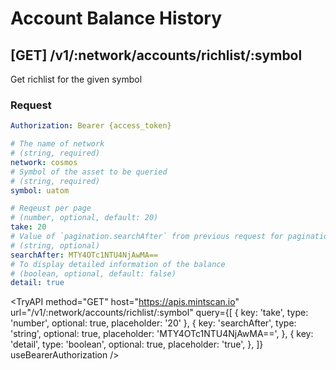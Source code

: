 
# Account Balance History

## **[GET]** /v1/:network/accounts/richlist/:symbol

Get richlist for the given symbol

### Request

```yaml filename="Headers"
Authorization: Bearer {access_token}
```

```yaml filename="Parameters"
# The name of network
# (string, required)
network: cosmos
# Symbol of the asset to be queried
# (string, required)
symbol: uatom
```

```yaml filename="Queries"
# Reqeust per page
# (number, optional, default: 20)
take: 20
# Value of `pagination.searchAfter` from previous request for pagination
# (string, optional)
searchAfter: MTY4OTc1NTU4NjAwMA==
# To display detailed information of the balance
# (boolean, optional, default: false)
detail: true
```

<TryAPI
  method="GET"
  host="https://apis.mintscan.io"
  url="/v1/:network/accounts/richlist/:symbol"
  query={[
    { key: 'take', type: 'number', optional: true, placeholder: '20' },
    {
      key: 'searchAfter',
      type: 'string',
      optional: true,
      placeholder: 'MTY4OTc1NTU4NjAwMA==',
    },
    {
      key: 'detail',
      type: 'boolean',
      optional: true,
      placeholder: 'true',
    },
  ]}
  useBearerAuthorization
/>
